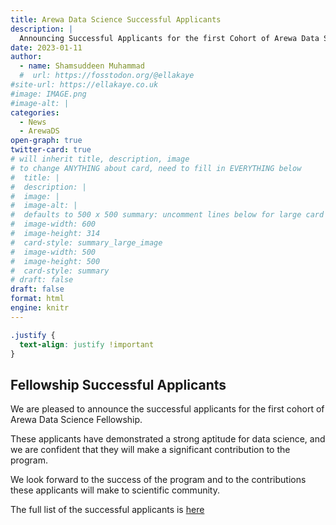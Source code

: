 ```yaml
---
title: Arewa Data Science Successful Applicants
description: |
  Announcing Successful Applicants for the first Cohort of Arewa Data Science 
date: 2023-01-11
author: 
  - name: Shamsuddeen Muhammad
  #  url: https://fosstodon.org/@ellakaye
#site-url: https://ellakaye.co.uk
#image: IMAGE.png
#image-alt: |
categories:
  - News
  - ArewaDS
open-graph: true
twitter-card: true
# will inherit title, description, image
# to change ANYTHING about card, need to fill in EVERYTHING below
#  title: |
#  description: |
#  image: |
#  image-alt: |
#  defaults to 500 x 500 summary: uncomment lines below for large card
#  image-width: 600 
#  image-height: 314
#  card-style: summary_large_image 
#  image-width: 500
#  image-height: 500
#  card-style: summary
# draft: false
draft: false
format: html
engine: knitr
---
```


```css
.justify {
  text-align: justify !important
}
```

::: {.justify}

# Fellowship Successful Applicants 

We are pleased to announce the successful applicants for the first cohort of Arewa Data Science Fellowship. 

These applicants have demonstrated a strong aptitude for data science, and we are confident that they will make a significant contribution to the program.

We look forward to the success of the program and to the contributions these applicants will make to scientific community. 

The full list of the successful applicants is [here](https://arewadatascience.github.io/fellows.html)

:::